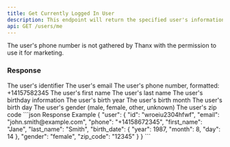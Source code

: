 ```yaml
---
title: Get Currently Logged In User
description: This endpoint will return the specified user's information.
api: GET /users/me
---
```


<Note>
  The user's phone number is not gathered by Thanx with the permission to use it
  for marketing.
</Note>

### Response

<ResponseField name="id" type="string">
  The user's identifier
</ResponseField>
<ResponseField name="email" type="string">
  The user's email
</ResponseField>
<ResponseField name="phone" type="string">
  The user's phone number, formatted: +14157582345
</ResponseField>
<ResponseField name="first_name" type="string">
  The user's first name
</ResponseField>
<ResponseField name="last_name" type="string">
  The user's last name
</ResponseField>
<ResponseField name="birth_date" type="hash">
  The user's birthday information
  <Expandable title="birth_date">
    <ResponseField name="year" type="integer">
      The user's birth year
    </ResponseField>
    <ResponseField name="month" type="integer">
      The user's birth month
    </ResponseField>
    <ResponseField name="day" type="integer">
      The user's birth day
    </ResponseField>
  </Expandable>
</ResponseField>
<ResponseField name="gender" type="enum">
  The user's gender (male, female, other, unknown)
</ResponseField>
<ResponseField name="zip_code" type="string">
  The user's zip code
</ResponseField>

<ResponseExample>
  ```json Response Example
  {
    "user": {
      "id": "wroeiu2304hfwf",
      "email": "john.smith@example.com",
      "phone": "+14158672345",
      "first_name": "Jane",
      "last_name": "Smith",
      "birth_date": {
        "year": 1987,
        "month": 8,
        "day": 14
      },
      "gender": "female",
      "zip_code": "12345"
    }
  }
  ```
</ResponseExample>
